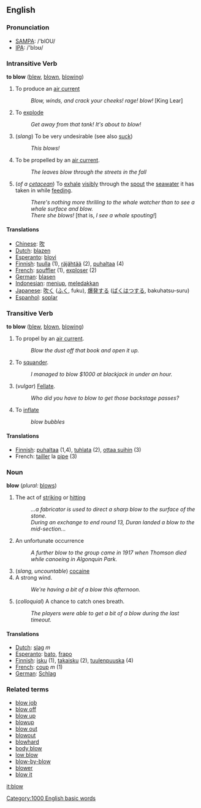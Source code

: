 ==English==

=== Pronunciation ===
*[[w:SAMPA|SAMPA]]: /'blOU/
*[[w:IPA|IPA]]: /'blɔʊ/

=== Intransitive Verb ===
'''to blow''' ([[blew]], [[blown]], [[blowing]])

# To produce an [[air current]]
#: ''Blow, winds, and crack your cheeks! rage! blow!'' [King Lear]
# To [[explode]]
#: ''Get away from that tank!  It's about to blow!''
# (''slang'') To be very undesirable (see also [[suck]])
#: ''This blows!''
# To be propelled by an [[air current]].
#: ''The leaves blow through the streets in the fall''
# (''of a [[cetacean]]'') To [[exhale]] [[visibly]] through the [[spout]] the [[seawater]] it has taken in while [[feeding]].
#: ''There's nothing more thrilling to the whale watcher than to see a whale surface and blow.''
#: ''There she blows!'' [that is, ''I see a whale spouting!'']

==== Translations ====
*[[Chinese]]: [[吹]]
*[[Dutch]]: [[blazen]]
*[[Esperanto]]: [[blovi]]
*[[Finnish]]: [[tuulla]] (1), [[räjähtää]] (2), [[puhaltaa]] (4)
*[[French]]: [[souffler]] (1), [[exploser]] (2)
*[[German]]: [[blasen]]
*[[Indonesian]]: [[tiup|meniup]], [[ledak|meledakkan]]
*[[Japanese]]: [[吹く]] ([[ふく]], fuku), [[爆発]]する ([[ばくはつ]]する, bakuhatsu-suru)
*[[Espanhol]]: [[soplar]]

=== Transitive Verb ===
'''to blow''' ([[blew]], [[blown]], [[blowing]])
# To propel by an [[air current]].
#: ''Blow the dust off that book and open it up.''
# To [[squander]].
#: ''I managed to blow $1000 at blackjack in under an hour.''
# (''vulgar'') [[Fellate]].
#: ''Who did you have to blow to get those backstage passes?''
# To [[inflate]]
#: ''blow bubbles''

==== Translations ====
*[[Finnish]]: [[puhaltaa]] (1,4), [[tuhlata]] (2), [[ottaa suihin]] (3)
*French: [[tailler]] la [[pipe]] (3)

=== Noun ===
'''blow'''  (''plural:'' [[blows]])
# The act of [[strike|striking]] or [[hit]]ting
#: ''...a fabricator is used to direct a sharp blow to the surface of the stone.''
#: ''During an exchange to end round 13, Duran landed a blow to the mid-section...''
# An unfortunate occurrence
#: ''A further blow to the group came in 1917 when Thomson died while canoeing in Algonquin Park.''
# (''slang, uncountable'') [[cocaine]]
# A strong wind.
#: ''We're having a bit of a blow this afternoon.''
# (''colloquial'') A chance to catch ones breath.
#: ''The players were able to get a bit of a blow during the last timeout.''

==== Translations ====
*[[Dutch]]: [[slag]] ''m''
*[[Esperanto]]: [[bato]], [[frapo]]
*[[Finnish]]: [[isku]] (1), [[takaisku]] (2), [[tuulenpuuska]] (4)
*[[French]]: [[coup]] ''m'' (1)
*[[German]]: [[Schlag]]

=== Related terms ===

*[[blow job]]
*[[blow off]]
*[[blow up]]
*[[blowup]]
*[[blow out]]
*[[blowout]]
*[[blowhard]]
*[[body blow]]
*[[low blow]]
*[[blow-by-blow]]
*[[blower]]
*[[blow it]]

[[it:blow]]
[[Category:1000 English basic words]]